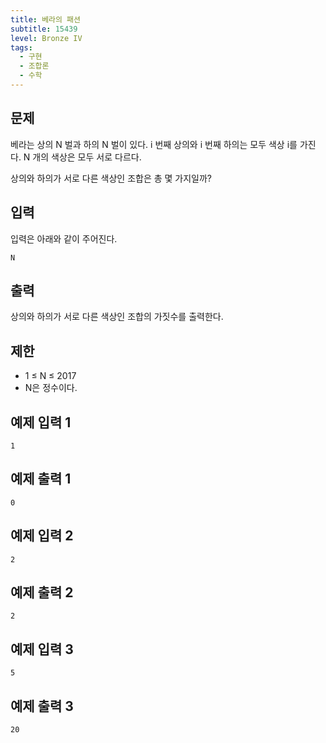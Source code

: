 ```yaml
---
title: 베라의 패션
subtitle: 15439
level: Bronze IV
tags:
  - 구현
  - 조합론
  - 수학
---
```


## 문제

베라는 상의 N 벌과 하의 N 벌이 있다. i 번째 상의와 i 번째 하의는 모두 색상 i를 가진다. N 개의 색상은 모두 서로 다르다.

상의와 하의가 서로 다른 색상인 조합은 총 몇 가지일까?

## 입력

입력은 아래와 같이 주어진다.

```
N
```

## 출력

상의와 하의가 서로 다른 색상인 조합의 가짓수를 출력한다.

## 제한

- 1 ≤ N ≤ 2017
- N은 정수이다.

## 예제 입력 1

```
1
```

## 예제 출력 1

```
0
```

## 예제 입력 2

```
2
```

## 예제 출력 2

```
2
```

## 예제 입력 3

```
5
```

## 예제 출력 3

```
20
```
